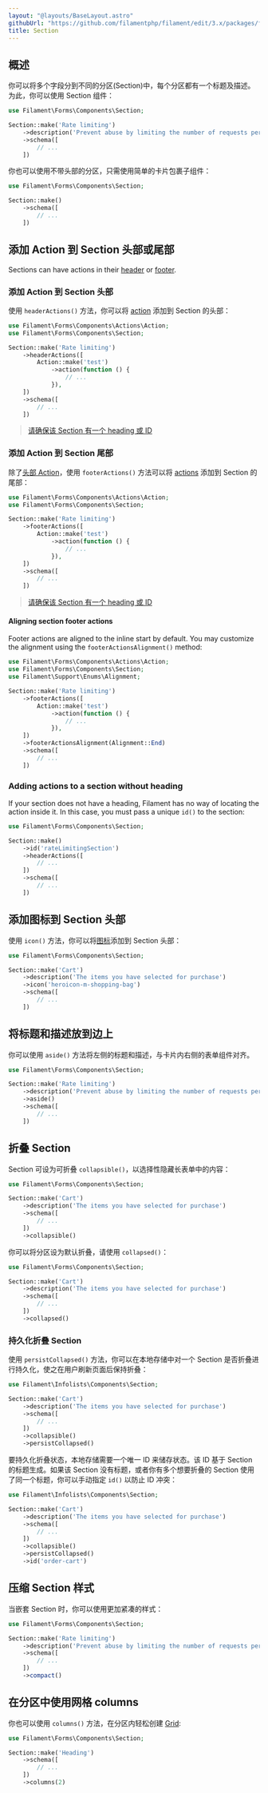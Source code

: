 ```yaml
---
layout: "@layouts/BaseLayout.astro"
githubUrl: "https://github.com/filamentphp/filament/edit/3.x/packages/forms/docs/04-layout/06-section.md"
title: Section
---
```


## 概述

你可以将多个字段分到不同的分区(Section)中，每个分区都有一个标题及描述。为此，你可以使用 Section 组件：

```php
use Filament\Forms\Components\Section;

Section::make('Rate limiting')
    ->description('Prevent abuse by limiting the number of requests per period')
    ->schema([
        // ...
    ])
```

<AutoScreenshot name="forms/layout/section/simple" alt="Section" version="3.x" />

你也可以使用不带头部的分区，只需使用简单的卡片包裹子组件：

```php
use Filament\Forms\Components\Section;

Section::make()
    ->schema([
        // ...
    ])
```

<AutoScreenshot name="forms/layout/section/without-header" alt="Section without header" version="3.x" />

## 添加 Action 到 Section 头部或尾部

Sections can have actions in their [header](#adding-actions-to-the-sections-header) or [footer](#adding-actions-to-the-sections-footer).

### 添加 Action 到 Section 头部

使用 `headerActions()` 方法，你可以将 [action](../actions) 添加到 Section 的头部：

```php
use Filament\Forms\Components\Actions\Action;
use Filament\Forms\Components\Section;

Section::make('Rate limiting')
    ->headerActions([
        Action::make('test')
            ->action(function () {
                // ...
            }),
    ])
    ->schema([
        // ...
    ])
```

<AutoScreenshot name="forms/layout/section/actions" alt="Section with header actions" version="3.x" />

> [请确保该 Section 有一个 heading 或 ID](#adding-actions-to-a-section-without-heading)

### 添加 Action 到 Section 尾部

除了[头部 Action](#添加-action-到-section-头部或尾部)，使用 `footerActions()` 方法可以将 [actions](../actions) 添加到 Section 的尾部：

```php
use Filament\Forms\Components\Actions\Action;
use Filament\Forms\Components\Section;

Section::make('Rate limiting')
    ->footerActions([
        Action::make('test')
            ->action(function () {
                // ...
            }),
    ])
    ->schema([
        // ...
    ])
```

<AutoScreenshot name="forms/layout/section/footer/actions" alt="Section with footer actions" version="3.x" />

> [请确保该 Section 有一个 heading 或 ID](#adding-actions-to-a-section-without-heading)

#### Aligning section footer actions

Footer actions are aligned to the inline start by default. You may customize the alignment using the `footerActionsAlignment()` method:

```php
use Filament\Forms\Components\Actions\Action;
use Filament\Forms\Components\Section;
use Filament\Support\Enums\Alignment;

Section::make('Rate limiting')
    ->footerActions([
        Action::make('test')
            ->action(function () {
                // ...
            }),
    ])
    ->footerActionsAlignment(Alignment::End)
    ->schema([
        // ...
    ])
```

### Adding actions to a section without heading

If your section does not have a heading, Filament has no way of locating the action inside it. In this case, you must pass a unique `id()` to the section:

```php
use Filament\Forms\Components\Section;

Section::make()
    ->id('rateLimitingSection')
    ->headerActions([
        // ...
    ])
    ->schema([
        // ...
    ])
```

## 添加图标到 Section 头部

使用 `icon()` 方法，你可以将[图标](https://blade-ui-kit.com/blade-icons?set=1#search)添加到 Section 头部：

```php
use Filament\Forms\Components\Section;

Section::make('Cart')
    ->description('The items you have selected for purchase')
    ->icon('heroicon-m-shopping-bag')
    ->schema([
        // ...
    ])
```

<AutoScreenshot name="forms/layout/section/icons" alt="Section with icon" version="3.x" />

## 将标题和描述放到边上

你可以使用 `aside()` 方法将左侧的标题和描述，与卡片内右侧的表单组件对齐。

```php
use Filament\Forms\Components\Section;

Section::make('Rate limiting')
    ->description('Prevent abuse by limiting the number of requests per period')
    ->aside()
    ->schema([
        // ...
    ])
```

<AutoScreenshot name="forms/layout/section/aside" alt="Section with heading and description aside" version="3.x" />

## 折叠 Section

Section 可设为可折叠 `collapsible()`，以选择性隐藏长表单中的内容：

```php
use Filament\Forms\Components\Section;

Section::make('Cart')
    ->description('The items you have selected for purchase')
    ->schema([
        // ...
    ])
    ->collapsible()
```

你可以将分区设为默认折叠，请使用 `collapsed()`：

```php
use Filament\Forms\Components\Section;

Section::make('Cart')
    ->description('The items you have selected for purchase')
    ->schema([
        // ...
    ])
    ->collapsed()
```

<AutoScreenshot name="forms/layout/section/collapsed" alt="Collapsed section" version="3.x" />

### 持久化折叠 Section

使用 `persistCollapsed()` 方法，你可以在本地存储中对一个 Section 是否折叠进行持久化，使之在用户刷新页面后保持折叠：

```php
use Filament\Infolists\Components\Section;

Section::make('Cart')
    ->description('The items you have selected for purchase')
    ->schema([
        // ...
    ])
    ->collapsible()
    ->persistCollapsed()
```

要持久化折叠状态，本地存储需要一个唯一 ID 来储存状态。该 ID 基于 Section 的标题生成。如果该 Section 没有标题，或者你有多个想要折叠的 Section 使用了同一个标题，你可以手动指定 `id()` 以防止 ID 冲突：

```php
use Filament\Infolists\Components\Section;

Section::make('Cart')
    ->description('The items you have selected for purchase')
    ->schema([
        // ...
    ])
    ->collapsible()
    ->persistCollapsed()
    ->id('order-cart')
```

## 压缩 Section 样式

当嵌套 Section 时，你可以使用更加紧凑的样式：

```php
use Filament\Forms\Components\Section;

Section::make('Rate limiting')
    ->description('Prevent abuse by limiting the number of requests per period')
    ->schema([
        // ...
    ])
    ->compact()
```

<AutoScreenshot name="forms/layout/section/compact" alt="Compact section" version="3.x" />

## 在分区中使用网格 columns

你也可以使用 `columns()` 方法，在分区内轻松创建 [Grid](grid):

```php
use Filament\Forms\Components\Section;

Section::make('Heading')
    ->schema([
        // ...
    ])
    ->columns(2)
```
